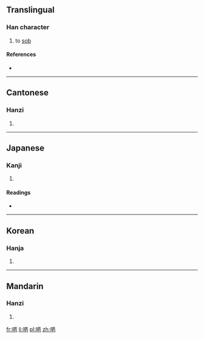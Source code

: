 ==Translingual==

===Han character===
{{Han char|rn=30|rad=口|as=07|sn=10|four=6601<sub>7</sub>|canj=口口日山 (RRAU)}}

# to [[sob]]

====References====
* {{Han ref|kx=0192.030|dkj=03700|dj=0411.110|hdz=10630.080|uh=5508|ud=21768|bh=D0FA|bd=53498}}

----

==Cantonese==

===Hanzi===
{{yue-hanzi|jyut=|y=yap1}}

# {{defn|lang=yue|sort=口07}}

----

==Japanese==

===Kanji===
{{ja-kanji|grade=|rs=口07}}

# {{defn|lang=ja|sort=口07}}

====Readings====
* {{ja-readings|on=[[おう]] (ō), [[ゆう]] (yū)|kun=[[なげく]] (nageku), [[むせぶ]] (musebu)}}

----

==Korean==

===Hanja===
{{ko-hanja|hangeul=[[읍]], [[압]]|rv=eup, ap|mr=ŭp, ap}}

# {{defn|lang=ko|sort=口07}}

----

==Mandarin==

===Hanzi===
{{cmn-hanzi|pin=[[yì]] ([[yi4]])|wg=i<sup>4</sup>}}

# {{defn|lang=cmn|sort=口07}}

[[fr:唈]]
[[li:唈]]
[[pl:唈]]
[[zh:唈]]